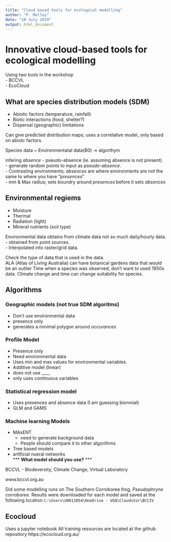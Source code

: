 ```yaml
---
title: "Cloud based tools for ecological modelling"
author: "P. Melloy"
date: "10 July 2019"
output: html_document
---
```


# Innovative cloud-based tools for ecological modelling

Using two tools in the workshop  
   - BCCVL  
   - EcoCloud  
   
## What are species distribution models (SDM)  

   - Abiotic factors (temperature, rainfall)  
   - Biotic interactions (food, shelter?)  
   - Dispersal (geographic) limitations  
   
Can give predicted distribution maps; uses a correlative model, only based on abiotc factors.  

Species data ~ Environmentatal data(B0) -> algorthym

infering *absence* - pseudo-absence (ie. assuming absence is not present)  
   - generate random points to input as *pseudo-absence*.  
   - Contrasting environments; *absences* are where environments are not the same to where you have "*presences*"  
   - min & Max radius; sets boundry around *presences* before it sets *absences*  

## Environmental regiems  
   - Moisture  
   - Thermal  
   - Radiation (light)  
   - Mineral nutrients (soil type)  

Environmental data obtains from climate data not so much daily/hourly data.  
   -  obtained from point sources.  
   -  Interpolated into raster/grid data.
   
   
Check the type of data that is used in the data.  
ALA (Atlas of Living Australia) can have botanical gardens data that would be an outlier
Time when a species was observed, don't want to used 1950s data. Climate change and time can change suitability for species.  


## Algorithms
### Geographic models (not true SDM algoritms)  
   - Don't use environmental data  
   - presence only  
   - generates a minimal polygon around *occurances*  

### Profile Model  
   - Presence only   
   - Need environmental data  
   - Uses min and max values for environmental variables.  
   - Additive model (linear)  
   - does not use ____
   - only uses continuous variables  
   
### Statistical regression model  
   - Uses presences and absence data (I am guessing bionmial)  
   - GLM and GAMS  
   
### Machine learning Models  
   - MAxENT  
      * need to generate background data  
      * People should compare it to other algorithms
   - Tree based models  
   - artificial nueral networks  
*** 
**What model should you use?**
***

BCCVL - Biodeversity, Climate Change, Virtual Laboratory

www.bccvl.org.au

Did some modelling runs on The Southern Corroboree frog, *Pseudophryne corroboree*.
Results were downloaded for each model and saved at the following location `C:\Users\U8011054\OneDrive - USQ\Cloudstor\BCCIV`

## Ecocloud  

Uses a jupyter notebook 
All training resources are located at the github repository
https://ecocloud.org.au/  





